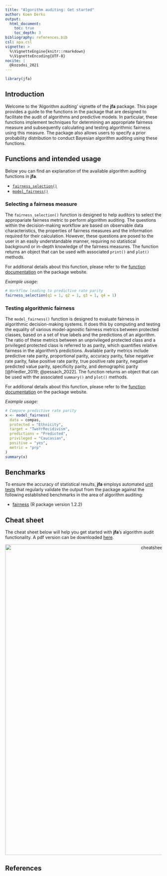 ```yaml
---
title: "Algorithm auditing: Get started"
author: Koen Derks
output: 
  html_document:
    toc: true
    toc_depth: 3
bibliography: references.bib
csl: apa.csl
vignette: >
  %\VignetteEngine{knitr::rmarkdown}
  %\VignetteEncoding{UTF-8}
nocite: |
  @kozodoi_2021
---
```


```r
library(jfa)
```

## Introduction

Welcome to the 'Algorithm auditing' vignette of the **jfa** package. This page
provides a guide to the functions in the package that are designed to facilitate
the audit of algorithms and predictive models. In particular, these functions
implement techniques for determining an appropriate fairness measure and
subsequently calculating and testing algorithmic fairness using this measure.
The package also allows users to specify a prior probability distribution to
conduct Bayesian algorithm auditing using these functions.

## Functions and intended usage

Below you can find an explanation of the available algorithm auditing functions
in **jfa**.

- [`fairness_selection()`](#selecting-a-fairness-measure)
- [`model_fairness()`](#testing-algorithmic-fairness)

### Selecting a fairness measure

The `fairness_selection()` function is designed to help auditors to select the
appropariate fairness metric to perform algorithm auditing. The questions within
the decision-making workflow are based on observable data characteristics, the
properties of fairness measures and the information required for their
calculation. However, these questions are posed to the user in an easily
understandable manner, requiring no statistical background or in-depth knowledge
of the fairness measures. The function returns an object that can be used with
associated `print()` and `plot()` methods.

For additional details about this function, please refer to the
[function documentation](https://koenderks.github.io/jfa/reference/fairness_selection.html)
on the package website.

*Example usage:*

```r
# Workflow leading to predictive rate parity
fairness_selection(q1 = 1, q2 = 1, q3 = 1, q4 = 1)
```

### Testing algorithmic fairness

The `model_fairness()` function is designed to evaluate fairness in algorithmic
decision-making systems. It does this by computing and testing the equality of
various model-agnostic fairness metrics between protected classes, based on a
set of true labels and the predictions of an algorithm. The ratio of these
metrics between an unprivileged protected class and a privileged protected class
is referred to as parity, which quantifies relative fairness in the algorithm's
predictions. Available parity metrics include predictive rate parity,
proportional parity, accuracy parity, false negative rate parity, false positive
rate parity, true positive rate parity, negative predicted value parity,
specificity parity, and demographic parity [@friedler_2019; @pessach_2022]. The
function returns an object that can be used with the associated `summary()` and
`plot()` methods.

For additional details about this function, please refer to the
[function documentation](https://koenderks.github.io/jfa/reference/model_fairness.html)
on the package website.

*Example usage:*

```r
# Compare predictive rate parity
x <- model_fairness(
  data = compas,
  protected = "Ethnicity",
  target = "TwoYrRecidivism",
  predictions = "Predicted",
  privileged = "Caucasian",
  positive = "yes",
  metric = "prp"
)
summary(x)
```

## Benchmarks

To ensure the accuracy of statistical results, **jfa** employs automated
[unit tests](https://github.com/koenderks/jfa/tree/development/tests/testthat)
that regularly validate the output from the package against the following
established benchmarks in the area of algorithm auditing:

- [fairness](https://cran.r-project.org/package=fairness) (R package version 1.2.2)

## Cheat sheet

The cheat sheet below will help you get started with **jfa**'s algorithm audit
functionality. A pdf version can be downloaded [here](https://github.com/koenderks/jfa/raw/development/man/figures/cheatsheet/cheatsheet-algorithm.pdf).

<p align='center'><img src='cheatsheet-algorithm.png' alt='cheatsheet-algorithm' width='1000'></p>

## References
<div id="refs"></div>
